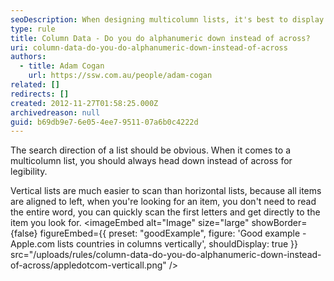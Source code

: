 ```yaml
---
seoDescription: When designing multicolumn lists, it's best to display data vertically instead of horizontally for better readability and faster scanning.
type: rule
title: Column Data - Do you do alphanumeric down instead of across?
uri: column-data-do-you-do-alphanumeric-down-instead-of-across
authors:
  - title: Adam Cogan
    url: https://ssw.com.au/people/adam-cogan
related: []
redirects: []
created: 2012-11-27T01:58:25.000Z
archivedreason: null
guid: b69db9e7-6e05-4ee7-9511-07a6b0c4222d
---
```


The search direction of a list should be obvious. When it comes to a multicolumn list, you should always head down instead of across for legibility.

Vertical lists are much easier to scan than horizontal lists, because all items are aligned to left, when you're looking for an item, you don't need to read the entire word, you can quickly scan the first letters and get directly to the item you look for.
<imageEmbed
  alt="Image"
  size="large"
  showBorder={false}
  figureEmbed={{
    preset: "goodExample",
    figure: 'Good example - Apple.com lists countries in columns vertically',
    shouldDisplay: true
  }}
  src="/uploads/rules/column-data-do-you-do-alphanumeric-down-instead-of-across/appledotcom-verticall.png"
/>